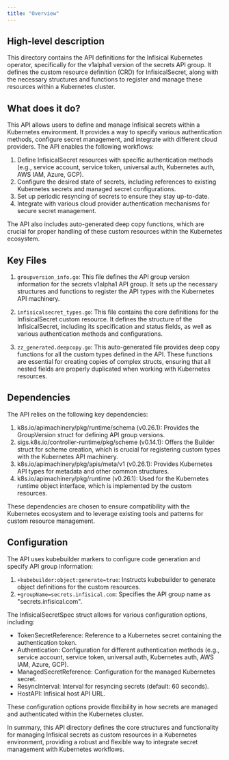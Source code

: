 ```yaml
---
title: "Overview"
---
```


## High-level description
This directory contains the API definitions for the Infisical Kubernetes operator, specifically for the v1alpha1 version of the secrets API group. It defines the custom resource definition (CRD) for InfisicalSecret, along with the necessary structures and functions to register and manage these resources within a Kubernetes cluster.

## What does it do?
This API allows users to define and manage Infisical secrets within a Kubernetes environment. It provides a way to specify various authentication methods, configure secret management, and integrate with different cloud providers. The API enables the following workflows:

1. Define InfisicalSecret resources with specific authentication methods (e.g., service account, service token, universal auth, Kubernetes auth, AWS IAM, Azure, GCP).
2. Configure the desired state of secrets, including references to existing Kubernetes secrets and managed secret configurations.
3. Set up periodic resyncing of secrets to ensure they stay up-to-date.
4. Integrate with various cloud provider authentication mechanisms for secure secret management.

The API also includes auto-generated deep copy functions, which are crucial for proper handling of these custom resources within the Kubernetes ecosystem.

## Key Files

1. `groupversion_info.go`: This file defines the API group version information for the secrets v1alpha1 API group. It sets up the necessary structures and functions to register the API types with the Kubernetes API machinery.

2. `infisicalsecret_types.go`: This file contains the core definitions for the InfisicalSecret custom resource. It defines the structure of the InfisicalSecret, including its specification and status fields, as well as various authentication methods and configurations.

3. `zz_generated.deepcopy.go`: This auto-generated file provides deep copy functions for all the custom types defined in the API. These functions are essential for creating copies of complex structs, ensuring that all nested fields are properly duplicated when working with Kubernetes resources.

## Dependencies
The API relies on the following key dependencies:

1. k8s.io/apimachinery/pkg/runtime/schema (v0.26.1): Provides the GroupVersion struct for defining API group versions.
2. sigs.k8s.io/controller-runtime/pkg/scheme (v0.14.1): Offers the Builder struct for scheme creation, which is crucial for registering custom types with the Kubernetes API machinery.
3. k8s.io/apimachinery/pkg/apis/meta/v1 (v0.26.1): Provides Kubernetes API types for metadata and other common structures.
4. k8s.io/apimachinery/pkg/runtime (v0.26.1): Used for the Kubernetes runtime object interface, which is implemented by the custom resources.

These dependencies are chosen to ensure compatibility with the Kubernetes ecosystem and to leverage existing tools and patterns for custom resource management.

## Configuration
The API uses kubebuilder markers to configure code generation and specify API group information:

1. `+kubebuilder:object:generate=true`: Instructs kubebuilder to generate object definitions for the custom resources.
2. `+groupName=secrets.infisical.com`: Specifies the API group name as "secrets.infisical.com".

The InfisicalSecretSpec struct allows for various configuration options, including:

- TokenSecretReference: Reference to a Kubernetes secret containing the authentication token.
- Authentication: Configuration for different authentication methods (e.g., service account, service token, universal auth, Kubernetes auth, AWS IAM, Azure, GCP).
- ManagedSecretReference: Configuration for the managed Kubernetes secret.
- ResyncInterval: Interval for resyncing secrets (default: 60 seconds).
- HostAPI: Infisical host API URL.

These configuration options provide flexibility in how secrets are managed and authenticated within the Kubernetes cluster.

In summary, this API directory defines the core structures and functionality for managing Infisical secrets as custom resources in a Kubernetes environment, providing a robust and flexible way to integrate secret management with Kubernetes workflows.